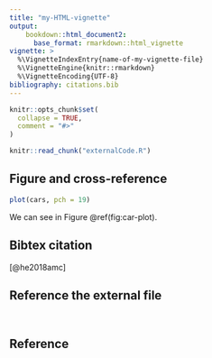 ```yaml
---
title: "my-HTML-vignette"
output: 
    bookdown::html_document2: 
      base_format: rmarkdown::html_vignette
vignette: >
  %\VignetteIndexEntry{name-of-my-vignette-file}
  %\VignetteEngine{knitr::rmarkdown}
  %\VignetteEncoding{UTF-8}
bibliography: citations.bib
---
```


```r
knitr::opts_chunk$set(
  collapse = TRUE,
  comment = "#>"
)
```

```r
knitr::read_chunk("externalCode.R")
```

## Figure and cross-reference  
```r
plot(cars, pch = 19)
```

We can see in Figure \@ref(fig:car-plot). 

## Bibtex citation  
[@he2018amc]


## Reference the external file  
```r
```

```r

```


## Reference
